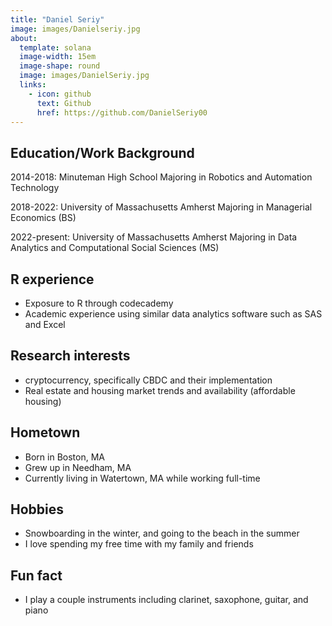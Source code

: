 ```yaml
---
title: "Daniel Seriy"
image: images/Danielseriy.jpg
about:
  template: solana
  image-width: 15em
  image-shape: round
  image: images/DanielSeriy.jpg
  links:
    - icon: github
      text: Github
      href: https://github.com/DanielSeriy00
---
```



## Education/Work Background
2014-2018: Minuteman High School
Majoring in Robotics and Automation Technology

2018-2022: University of Massachusetts Amherst
Majoring in Managerial Economics (BS)

2022-present: University of Massachusetts Amherst
Majoring in Data Analytics and Computational Social Sciences (MS)

## R experience
- Exposure to R through codecademy
- Academic experience using similar data analytics software such as SAS and Excel

## Research interests
- cryptocurrency, specifically CBDC and their implementation
- Real estate and housing market trends and availability (affordable housing)

## Hometown
- Born in Boston, MA
- Grew up in Needham, MA
- Currently living in Watertown, MA while working full-time

## Hobbies
- Snowboarding in the winter, and going to the beach in the summer
- I love spending my free time with my family and friends

## Fun fact
- I play a couple instruments including clarinet, saxophone, guitar, and piano